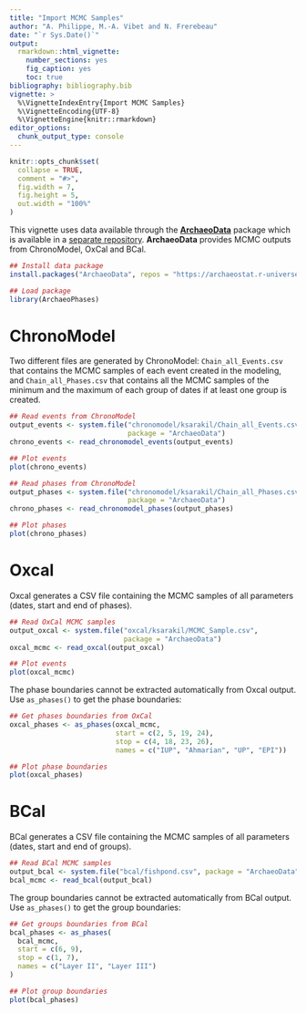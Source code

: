 ```yaml
---
title: "Import MCMC Samples"
author: "A. Philippe, M.-A. Vibet and N. Frerebeau"
date: "`r Sys.Date()`"
output:
  rmarkdown::html_vignette:
    number_sections: yes
    fig_caption: yes
    toc: true
bibliography: bibliography.bib
vignette: >
  %\VignetteIndexEntry{Import MCMC Samples}
  %\VignetteEncoding{UTF-8}
  %\VignetteEngine{knitr::rmarkdown}
editor_options:
  chunk_output_type: console
---
```


```r
knitr::opts_chunk$set(
  collapse = TRUE,
  comment = "#>",
  fig.width = 7,
  fig.height = 5,
  out.width = "100%"
)
```

This vignette uses data available through the [**ArchaeoData**](https://github.com/ArchaeoStat/ArchaeoData) package which is available in a [separate repository](https://archaeostat.r-universe.dev). **ArchaeoData** provides MCMC outputs from ChronoModel, OxCal and BCal.

```r
## Install data package
install.packages("ArchaeoData", repos = "https://archaeostat.r-universe.dev")
```

```r
## Load package
library(ArchaeoPhases)
```

# ChronoModel

Two different files are generated by ChronoModel: `Chain_all_Events.csv` that contains the MCMC samples of each event created in the modeling, and `Chain_all_Phases.csv` that contains all the MCMC samples of the minimum and the maximum of each group of dates if at least one group is created.

```r
## Read events from ChronoModel
output_events <- system.file("chronomodel/ksarakil/Chain_all_Events.csv",
                             package = "ArchaeoData")
chrono_events <- read_chronomodel_events(output_events)

## Plot events
plot(chrono_events)
```

```r
## Read phases from ChronoModel
output_phases <- system.file("chronomodel/ksarakil/Chain_all_Phases.csv",
                             package = "ArchaeoData")
chrono_phases <- read_chronomodel_phases(output_phases)

## Plot phases
plot(chrono_phases)
```

# Oxcal

Oxcal generates a CSV file containing the MCMC samples of all parameters (dates, start and end of phases).

```r
## Read OxCal MCMC samples
output_oxcal <- system.file("oxcal/ksarakil/MCMC_Sample.csv",
                            package = "ArchaeoData")
oxcal_mcmc <- read_oxcal(output_oxcal)

## Plot events
plot(oxcal_mcmc)
```

The phase boundaries cannot be extracted automatically from Oxcal output. Use `as_phases()` to get the phase boundaries:

```r
## Get phases boundaries from OxCal
oxcal_phases <- as_phases(oxcal_mcmc,
                          start = c(2, 5, 19, 24),
                          stop = c(4, 18, 23, 26),
                          names = c("IUP", "Ahmarian", "UP", "EPI"))

## Plot phase boundaries
plot(oxcal_phases)
```

# BCal

BCal generates a CSV file containing the MCMC samples of all parameters (dates, start and end of groups).

```r
## Read BCal MCMC samples
output_bcal <- system.file("bcal/fishpond.csv", package = "ArchaeoData")
bcal_mcmc <- read_bcal(output_bcal)
```

The group boundaries cannot be extracted automatically from BCal output. Use `as_phases()` to get the group boundaries:

```r
## Get groups boundaries from BCal
bcal_phases <- as_phases(
  bcal_mcmc,
  start = c(6, 9),
  stop = c(1, 7),
  names = c("Layer II", "Layer III")
)

## Plot group boundaries
plot(bcal_phases)
```
